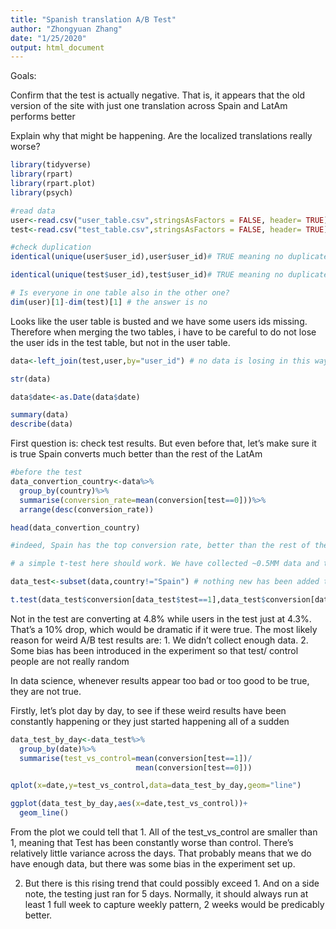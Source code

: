 ```yaml
---
title: "Spanish translation A/B Test"
author: "Zhongyuan Zhang"
date: "1/25/2020"
output: html_document
---
```


Goals:

Confirm that the test is actually negative. That is, it appears that the old version of the site with just one translation across Spain and LatAm performs better

Explain why that might be happening. Are the localized translations really worse?

```r
library(tidyverse)
library(rpart)
library(rpart.plot)
library(psych)
```

```r
#read data
user<-read.csv("user_table.csv",stringsAsFactors = FALSE, header= TRUE)
test<-read.csv("test_table.csv",stringsAsFactors = FALSE, header= TRUE)

#check duplication
identical(unique(user$user_id),user$user_id)# TRUE meaning no duplicated data

identical(unique(test$user_id),test$user_id)# TRUE meaning no duplicated data
```

```r
# Is everyone in one table also in the other one?
dim(user)[1]-dim(test)[1] # the answer is no
```
Looks like the user table is busted and we have some users ids missing. Therefore when merging the two tables, i have to be careful to do not lose the user ids in the test table, but not in the user table.

```r
data<-left_join(test,user,by="user_id") # no data is losing in this way

str(data)

data$date<-as.Date(data$date)

summary(data)
describe(data)
```

First question is: check test results. But even before that, let's make sure it is true Spain converts much better than the rest of the LatAm

```r
#before the test
data_convertion_country<-data%>%
  group_by(country)%>%
  summarise(conversion_rate=mean(conversion[test==0]))%>%
  arrange(desc(conversion_rate))

head(data_convertion_country)

#indeed, Spain has the top conversion rate, better than the rest of the LatAm
```
```r
# a simple t-test here should work. We have collected ~0.5MM data and test/control split is ~50/50.

data_test<-subset(data,country!="Spain") # nothing new has been added to the service in Spain, so no point in keeping those users

t.test(data_test$conversion[data_test$test==1],data_test$conversion[data_test$test==0]) # in non-spain contries there's statistical significance in their mean differences between test group and control group; control group has better performance than the tested group,meaning that the change has a negative impact on the conversion-
```

Not in the test are converting at 4.8% while users in the test just at 4.3%. That's a 10% drop, which would be dramatic if it were true. The most likely reason for weird A/B test results are:
1. We didn't collect enough data.
2. Some bias has been introduced in the experiment so that test/ control people are not really random


In data science, whenever results appear too bad or too good  to be true, they are not true.

Firstly, let's plot day by day, to see if these weird results have been constantly happening or they just started happening all of a sudden
```r
data_test_by_day<-data_test%>%
  group_by(date)%>%
  summarise(test_vs_control=mean(conversion[test==1])/
                            mean(conversion[test==0]))

qplot(x=date,y=test_vs_control,data=data_test_by_day,geom="line")

ggplot(data_test_by_day,aes(x=date,test_vs_control))+
  geom_line()
```


From the plot we could tell that 
1. All of the test_vs_control are smaller than 1, meaning that Test has been constantly worse than control. There's relatively little variance across the days. That probably means that we do have enough data, but there was some bias in the experiment set up.

2. But there is this rising trend that could possibly exceed 1. And on a side note, the testing just ran for 5 days. Normally, it should always run at least 1 full week to capture weekly pattern, 2 weeks would be predicably better.


